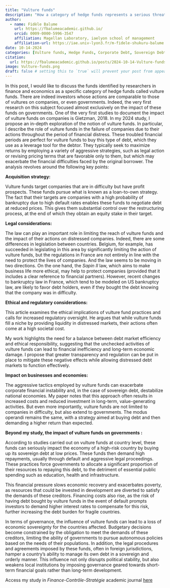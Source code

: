 ```yaml
---
title: "Vulture funds"
description: "How a category of hedge funds represents a serious threat to corporate sustainability and economy"
author:
  - name: Fidèle Balume
    url: https://fbalumeacademic.github.io/
    orcid: 0009-0000-5996-3547
    affiliation: Magellan Laboratory, iaelyon school of management
    affiliation-url: https://iae.univ-lyon3.fr/m-fidele-shukuru-balume
date: 10-14-2024
categories: [Vulture funds, Hedge Funds, Corporate Debt, Sovereign Debt, Financial Instability, Ethics, Research] # self-defined categories
citation: 
  url: https://fbalumeacademic.github.io/posts/2024-10-14-Vulture-funds/ 
image: Vulture-funds.png
draft: false # setting this to `true` will prevent your post from appearing on your listing page until you're ready!
---
```


In this post, I would like to discuss the funds identified by researchers in finance and economics as a specific category of hedge funds called vulture funds. There are indeed investors whose actions are comparable to those of vultures on companies, or even governments. Indeed, the very first research on this subject focused almost exclusively on the impact of these funds on governments. One of the very first studies to document the impact of vulture funds on companies is Gietzman, 2018. In my 2024 study, I propose an in-depth exploration of the notion of vulture funds. In particular, I describe the role of vulture funds in the failure of companies due to their actions throughout the period of financial distress. These troubled financial periods are perfect for vulture funds to buy this type of debt, which they use as a leverage tool for the debtor. They typically seek to maximize returns by employing a variety of aggressive strategies, such as legal action or revising pricing terms that are favorable only to them, but which may exacerbate the financial difficulties faced by the original borrower. The analysis revolves around the following key points:

**Acquisition strategy:**

Vulture funds target companies that are in difficulty but have profit prospects. These funds pursue what is known as a loan-to-own strategy. The fact that their targets are companies with a high probability of bankruptcy due to high default rates enables these funds to negotiate debt at reduced prices. This gives them substantial control over the restructuring process, at the end of which they obtain an equity stake in their target.

**Legal considerations:**

The law can play an important role in limiting the reach of vulture funds and the impact of their actions on distressed companies. Indeed, there are some differences in legislation between countries. Belgium, for example, has succeeded in legislating in this area by significantly limiting the action of vulture funds, but the regulations in France are not entirely in line with the need to protect the lives of companies. And the law seems to be moving in two directions. On the one hand, the *Sapin II* law, which aims to make business life more ethical, may help to protect companies (provided that it includes a clear reference to financial partners). However, recent changes to bankruptcy law in France, which tend to be modeled on US bankruptcy law, are likely to favor debt holders, even if they bought the debt knowing that the company was in difficulty.

**Ethical and regulatory considerations:**

This article examines the ethical implications of vulture fund practices and calls for increased regulatory oversight. He argues that while vulture funds fill a niche by providing liquidity in distressed markets, their actions often come at a high societal cost.

My work highlights the need for a balance between debt market efficiency and ethical responsibility, suggesting that the unchecked activities of vulture funds can lead to financial inefficiency and long-term economic damage. I propose that greater transparency and regulation can be put in place to mitigate these negative effects while allowing distressed debt markets to function effectively.

**Impact on businesses and economies:**

The aggressive tactics employed by vulture funds can exacerbate corporate financial instability and, in the case of sovereign debt, destabilize national economies. My paper notes that this approach often results in increased costs and reduced investment in long-term, value-generating activities. But even more importantly, vulture funds are not limited to companies in difficulty, but also extend to governments. The modus operandi remains the same, with a strategy aimed at buying debt and then demanding a higher return than expected.

**Beyond my study, the impact of vulture funds on governments :**

According to studies carried out on vulture funds at country level, these funds can seriously impact the economy of a high-risk country by buying up its sovereign debt at low prices. These funds then demand high repayments, usually through default and aggressive legal proceedings. These practices force governments to allocate a significant proportion of their resources to repaying this debt, to the detriment of essential public spending such as education, health and infrastructure.

This financial pressure slows economic recovery and exacerbates poverty, as resources that could be invested in development are diverted to satisfy the demands of these creditors. Financing costs also rise, as the risk of having debt bought by vulture funds in the event of default prompts investors to demand higher interest rates to compensate for this risk, further increasing the debt burden for fragile countries.

In terms of governance, the influence of vulture funds can lead to a loss of economic sovereignty for the countries affected. Budgetary decisions become constrained by the obligation to meet the demands of these creditors, limiting the ability of governments to pursue autonomous policies based on the needs of their populations. In addition, the legal procedures and agreements imposed by these funds, often in foreign jurisdictions, hamper a country's ability to manage its own debt in a sovereign and orderly manner. This influence not only disrupts political stability, but also weakens local institutions by imposing governance geared towards short-term financial goals rather than long-term development.

Access my study in *Finance-Contrôle-Stratégie* academic journal [here](https://journals.openedition.org/fcs/12700)

